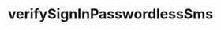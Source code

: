 ---
title: "verifySignInPasswordlessSms"
openapi: post /signin/passwordless/sms/otp
sidebarTitle: /signin/passwordless/sms/otp
---